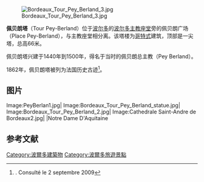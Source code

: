 [[File:Bordeaux_Tour_Pey_Berland_3.jpg|thumb]]

'''佩贝朗塔'''（Tour Pey-Berland）位于[[波尔多|波尔多]]的[[波尔多主教座堂|波尔多主教座堂]]旁的佩贝朗广场（Place Pey-Berland），与主教座堂相分离。该塔楼为[[哥特式|哥特式]]建筑，顶部是一尖塔，总高66米。

佩贝朗塔兴建于1440年到1500年，得名于当时的佩贝朗总主教（Pey Berland）。

1862年，佩贝朗塔被列为法国历史古迹<ref name="MH">{{Mérimée|PA00083480|Tour Pey-Berland}}. Consulté le 2 septembre 2009</ref>。

== 图片 ==
<gallery>
Image:PeyBerlan1.jpg|
Image:Bordeaux_Tour_Pey_Berland_statue.jpg|
Image:Bordeaux_Tour_Pey_Berland_2.jpg|
Image:Cathedrale Saint-Andre de Bordeaux2.jpg|
|Notre Dame D'Aquitaine
</gallery>

==参考文献==
<div class="references-small">
<references></references>
</div>
{{coord|44.837620|N|0.576556|W|source:frwiki_region:FR_type:landmark|format=dms|display=title}}

[[Category:波爾多建築物|Category:波爾多建築物]]
[[Category:波爾多旅遊景點|Category:波爾多旅遊景點]]